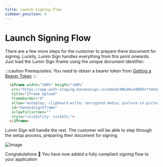 ```yaml
---
title: Launch Signing Flow
sidebar_position: 4
---
```


# Launch Signing Flow

There are a few more steps for the customer to prepare there document for signing. Luckily, Lumin Sign handles everything from this point onwards. Just load the Lumin Sign iframe using the unique document identifier:

:::caution
Prerequisites: You need to obtain a bearer token from [Getting a Bearer Token](/docs/category/getting-an-bearer-token)
:::

```html
  <iframe width="100%" height="100%"
   src="https://app-auth-staging.bananasign.co/embed/WNLW4u4dBOOn?token={accessToken}"
   title="Iframe Upload"
   frameborder="0"
   allow="autoplay; clipboard-write; encrypted-media; picture-in-picture"
   id="bananaSignIframe"
   allowfullscreen=""
   style="visibility: visible;">
  </iframe>
```

Lumin Sign will handle the rest. The customer will be able to step through the setup process, preparing their document for signing.


![image](img/bananasign-iframe.png)

Congratulations 🎉 You have now added a fully compliant signing flow to your application
